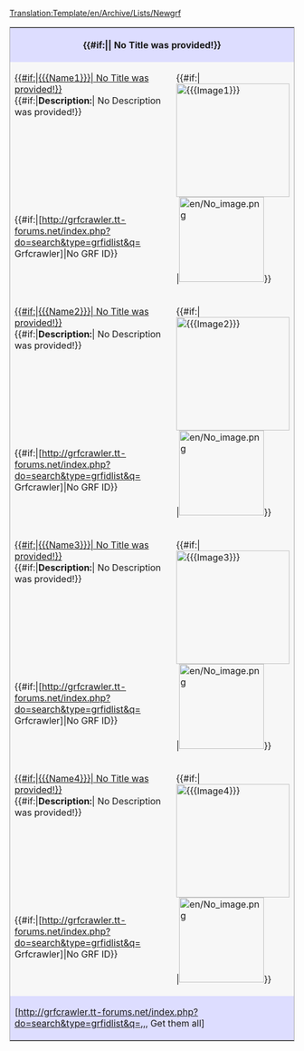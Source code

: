 <noinclude>[[Translation:Template/en/Archive/Lists/Newgrf]]</noinclude><!--

testing.

-->

<table style="border: 1px solid #aaa;">   
<tr><th colspan="2" style="background: #DDDDFF;">{{#if:{{{Title|}}}|{{{Title}}}| No Title was provided!}}</th></tr>

<!-- NewGrf1 -->
<tr style="background: #F7F7F7;"><td width="600" valign="top"><u>{{#if:{{{Name1|}}}|[[{{{Name1}}}]]| No Title was provided!}}</u><br>
{{#if:{{{Description1|}}}|'''Description:'''{{{Description1}}}| No Description was provided!}}</td>
<td rowspan="2">{{#if:{{{Image1|}}}|[[File:{{{Image1}}}|thumb|200px]]|[[File:en/No image.png|150px]]}}</td></tr>
<tr style="background: #F7F7F7;"><td>{{#if:{{{Id1|}}}|[http://grfcrawler.tt-forums.net/index.php?do=search&type=grfidlist&q={{{Id1}}} Grfcrawler]|No GRF ID}}</td></tr>

<!-- NewGrf2 -->
<tr style="background: #F7F7F7;"><td width="600" valign="top" ><u>{{#if:{{{Name2|}}}|[[{{{Name2}}}]]| No Title was provided!}}</u><br>
{{#if:{{{Description2|}}}|'''Description:'''{{{Description2}}}| No Description was provided!}}</td>
<td rowspan="2">{{#if:{{{Image2|}}}|[[File:{{{Image2}}}|thumb|200px]]|[[File:en/No image.png|150px]]}}</td></tr>
<tr style="background: #F7F7F7;"><td>{{#if:{{{Id2|}}}|[http://grfcrawler.tt-forums.net/index.php?do=search&type=grfidlist&q={{{Id2}}} Grfcrawler]|No GRF ID}}</td></tr>

<!-- NewGrf3 -->
<tr style="background: #F7F7F7;"><td width="600" valign="top"><u>{{#if:{{{Name3|}}}|[[{{{Name3}}}]]| No Title was provided!}}</u><br>
{{#if:{{{Description3|}}}|'''Description:'''{{{Description3}}}| No Description was provided!}}</td>
<td rowspan="2">{{#if:{{{Image3|}}}|[[File:{{{Image3}}}|thumb|200px]]|[[File:en/No image.png|150px]]}}</td></tr>
<tr style="background: #F7F7F7;"><td>{{#if:{{{Id3|}}}|[http://grfcrawler.tt-forums.net/index.php?do=search&type=grfidlist&q={{{Id3}}} Grfcrawler]|No GRF ID}}</td></tr>

<!-- NewGrf4 -->
<tr style="background: #F7F7F7;"><td width="600" valign="top"><u>{{#if:{{{Name4|}}}|[[{{{Name4}}}]]| No Title was provided!}}</u><br>
{{#if:{{{Description4|}}}|'''Description:'''{{{Description4}}}| No Description was provided!}}</td>
<td rowspan="2">{{#if:{{{Image4|}}}|[[File:{{{Image4}}}|thumb|200px]]|[[File:en/No image.png|150px]]}}</td></tr>
<tr style="background: #F7F7F7;"><td>{{#if:{{{Id4|}}}|[http://grfcrawler.tt-forums.net/index.php?do=search&type=grfidlist&q={{{Id4}}} Grfcrawler]|No GRF ID}}</td></tr>

<tr><td colspan="2" style="background: #DDDDFF;">[http://grfcrawler.tt-forums.net/index.php?do=search&type=grfidlist&q={{{Id1|}}},{{{Id2|}}},{{{Id3|}}},{{{Id4|}}} Get them all]</td></tr>
</table>



<!-- Parameters

{{Newgrf
|Name        =
|Id          =
|Description = 
|Image       =

|Homepage    =
|Links       = 

|Years       =  cannot implement as intended using wiki
|Nationality =  cannot implement as intended using wiki

|revision    =  later
|newcargoes  =  later
|32bpp       =  later
}}
-->

<!-- other

<noinclude>[[Category:]]</noinclude>

-->